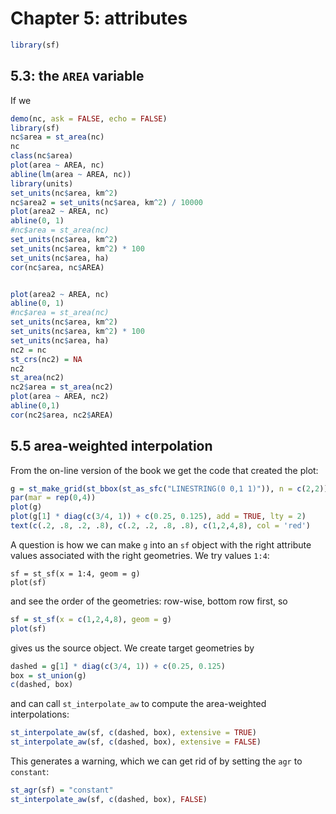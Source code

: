 # Chapter 5: attributes

```r
library(sf)
```

## 5.3: the `AREA` variable
If we 
```r
demo(nc, ask = FALSE, echo = FALSE)
library(sf)
nc$area = st_area(nc)
nc
class(nc$area)
plot(area ~ AREA, nc)
abline(lm(area ~ AREA, nc))
library(units)
set_units(nc$area, km^2)
nc$area2 = set_units(nc$area, km^2) / 10000
plot(area2 ~ AREA, nc)
abline(0, 1)
#nc$area = st_area(nc)
set_units(nc$area, km^2)
set_units(nc$area, km^2) * 100
set_units(nc$area, ha)
cor(nc$area, nc$AREA)


plot(area2 ~ AREA, nc)
abline(0, 1)
#nc$area = st_area(nc)
set_units(nc$area, km^2)
set_units(nc$area, km^2) * 100
set_units(nc$area, ha)
nc2 = nc
st_crs(nc2) = NA
nc2
st_area(nc2)
nc2$area = st_area(nc2)
plot(area ~ AREA, nc2)
abline(0,1)
cor(nc2$area, nc2$AREA)
```

## 5.5 area-weighted interpolation

From the on-line version of the book we get the code that created the plot:
```r
g = st_make_grid(st_bbox(st_as_sfc("LINESTRING(0 0,1 1)")), n = c(2,2))
par(mar = rep(0,4))
plot(g)
plot(g[1] * diag(c(3/4, 1)) + c(0.25, 0.125), add = TRUE, lty = 2)
text(c(.2, .8, .2, .8), c(.2, .2, .8, .8), c(1,2,4,8), col = 'red')
```

A question is how we can make `g` into an `sf` object with the right
attribute values associated with the right geometries. We try values
`1:4`:
```
sf = st_sf(x = 1:4, geom = g)
plot(sf)
```
and see the order of the geometries: row-wise, bottom row first, so
```r
sf = st_sf(x = c(1,2,4,8), geom = g)
plot(sf)
```
gives us the source object. We create target geometries by
```r
dashed = g[1] * diag(c(3/4, 1)) + c(0.25, 0.125)
box = st_union(g)
c(dashed, box)
```
and can call `st_interpolate_aw` to compute the area-weighted interpolations:
```r
st_interpolate_aw(sf, c(dashed, box), extensive = TRUE)
st_interpolate_aw(sf, c(dashed, box), extensive = FALSE)
```
This generates a warning, which we can get rid of by setting the `agr` to
`constant`:
```r
st_agr(sf) = "constant"
st_interpolate_aw(sf, c(dashed, box), FALSE)
```
